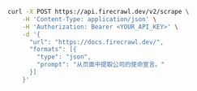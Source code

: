 ```bash cURL
curl -X POST https://api.firecrawl.dev/v2/scrape \
    -H 'Content-Type: application/json' \
    -H 'Authorization: Bearer <YOUR_API_KEY>' \
    -d '{
      "url": "https://docs.firecrawl.dev/",
      "formats": [{
        "type": "json",
        "prompt": "从页面中提取公司的使命宣言。"
      }]
    }'
```
